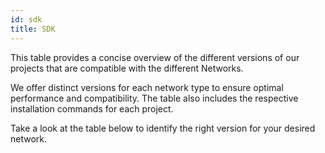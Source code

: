 ```yaml
---
id: sdk
title: SDK
---
```



This table provides a concise overview of the different versions of our projects that are compatible with the different Networks.

We offer distinct versions for each network type to ensure optimal performance and compatibility. The table also includes the respective installation commands for each project.

Take a look at the table below to identify the right version for your desired network.

<VersionsTable />
